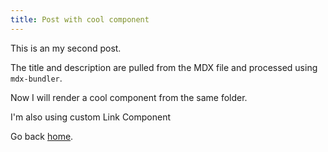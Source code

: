 ```yaml
---
title: Post with cool component
---
```



This is an my second post.

The title and description are pulled from the MDX file and processed using `mdx-bundler`.

Now I will render a cool component from the same folder.

<Cool />

I'm also using custom Link Component

Go back [home](/).
